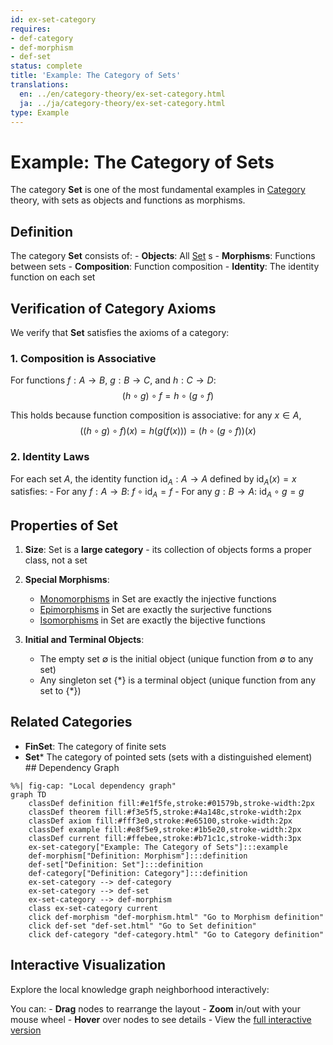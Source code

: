 ```yaml
---
id: ex-set-category
requires:
- def-category
- def-morphism
- def-set
status: complete
title: 'Example: The Category of Sets'
translations:
  en: ../en/category-theory/ex-set-category.html
  ja: ../ja/category-theory/ex-set-category.html
type: Example
---
```


# Example: The Category of Sets

The category **Set** is one of the most fundamental examples in [Category](def-category.qmd) theory, with sets as objects and functions as morphisms.

## Definition

The category **Set** consists of:
- **Objects**: All [Set](../logic-set-theory/def-set.qmd) s
- **Morphisms**: Functions between sets
- **Composition**: Function composition
- **Identity**: The identity function on each set

## Verification of Category Axioms

We verify that **Set** satisfies the axioms of a category:

### 1. Composition is Associative

For functions $f: A \to B$, $g: B \to C$, and $h: C \to D$:
$$(h \circ g) \circ f = h \circ (g \circ f)$$

This holds because function composition is associative: for any $x \in A$,
$$((h \circ g) \circ f)(x) = h(g(f(x))) = (h \circ (g \circ f))(x)$$

### 2. Identity Laws

For each set $A$, the identity function $\text{id}_A: A \to A$ defined by $\text{id}_A(x) = x$ satisfies:
- For any $f: A \to B$: $f \circ \text{id}_A = f$
- For any $g: B \to A$: $\text{id}_A \circ g = g$

## Properties of Set

1. **Size**: Set is a **large category** - its collection of objects forms a proper class, not a set

2. **Special Morphisms**:
   - [Monomorphisms](def-monomorphism.qmd) in Set are exactly the injective functions
   - [Epimorphisms](def-epimorphism.qmd) in Set are exactly the surjective functions
   - [Isomorphisms](def-isomorphism.qmd) in Set are exactly the bijective functions

3. **Initial and Terminal Objects**:
   - The empty set $\emptyset$ is the initial object (unique function from $\emptyset$ to any set)
   - Any singleton set $\{*\}$ is a terminal object (unique function from any set to $\{*\}$)

## Related Categories

- **FinSet**: The category of finite sets
- **Set*** The category of pointed sets (sets with a distinguished element)
## Dependency Graph

```mermaid
%%| fig-cap: "Local dependency graph"
graph TD
    classDef definition fill:#e1f5fe,stroke:#01579b,stroke-width:2px
    classDef theorem fill:#f3e5f5,stroke:#4a148c,stroke-width:2px
    classDef axiom fill:#fff3e0,stroke:#e65100,stroke-width:2px
    classDef example fill:#e8f5e9,stroke:#1b5e20,stroke-width:2px
    classDef current fill:#ffebee,stroke:#b71c1c,stroke-width:3px
    ex-set-category["Example: The Category of Sets"]:::example
    def-morphism["Definition: Morphism"]:::definition
    def-set["Definition: Set"]:::definition
    def-category["Definition: Category"]:::definition
    ex-set-category --> def-category
    ex-set-category --> def-set
    ex-set-category --> def-morphism
    class ex-set-category current
    click def-morphism "def-morphism.html" "Go to Morphism definition"
    click def-set "def-set.html" "Go to Set definition"
    click def-category "def-category.html" "Go to Category definition"
```

## Interactive Visualization

Explore the local knowledge graph neighborhood interactively:

::: {.graph-viz data-id="ex-set-category" data-width="700" data-height="500"}
:::

You can:
- **Drag** nodes to rearrange the layout
- **Zoom** in/out with your mouse wheel
- **Hover** over nodes to see details
- View the [full interactive version](../../output/interactive/en/ex-set-category.html){target="_blank"}
